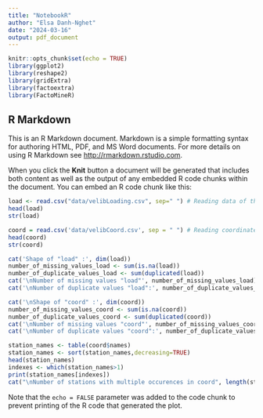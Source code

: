 ```yaml
---
title: "NotebookR"
author: "Elsa Danh-Nghet"
date: "2024-03-16"
output: pdf_document
---
```


```r
knitr::opts_chunk$set(echo = TRUE)
library(ggplot2)
library(reshape2)
library(gridExtra)
library(factoextra)
library(FactoMineR)

```

## R Markdown

This is an R Markdown document. Markdown is a simple formatting syntax for authoring HTML, PDF, and MS Word documents. For more details on using R Markdown see <http://rmarkdown.rstudio.com>.

When you click the **Knit** button a document will be generated that includes both content as well as the output of any embedded R code chunks within the document. You can embed an R code chunk like this:

```r
load <- read.csv("data/velibLoading.csv", sep=" ") # Reading data of the Velib loading
head(load)
str(load)

```
```r
coord = read.csv('data/velibCoord.csv', sep = " ") # Reading coordinates for each loading
head(coord)
str(coord)
```


```r
cat('Shape of "load" :', dim(load))
number_of_missing_values_load <- sum(is.na(load))
number_of_duplicate_values_load <- sum(duplicated(load))
cat('\nNumber of missing values "load"', number_of_missing_values_load)
cat('\nNumber of duplicate values "load":', number_of_duplicate_values_load)

cat('\nShape of "coord" :', dim(coord))
number_of_missing_values_coord <- sum(is.na(coord))
number_of_duplicate_values_coord <- sum(duplicated(coord))
cat('\nNumber of missing values "coord"', number_of_missing_values_coord)
cat('\nNumber of duplicate values "coord":', number_of_duplicate_values_coord)

```
```r
station_names <- table(coord$names)
station_names <- sort(station_names,decreasing=TRUE)
head(station_names)
indexes <- which(station_names>1)
print(station_names[indexes])
cat("\nNumber of stations with multiple occurences in coord", length(station_names[indexes]))
```

Note that the `echo = FALSE` parameter was added to the code chunk to prevent printing of the R code that generated the plot.

